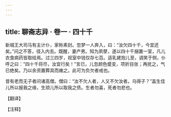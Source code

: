 ```yaml
---
---
---
```

title: 聊斋志异 · 卷一 · 四十千
---

新城王大司马有主计仆，家称素封。忽梦一人奔入，曰：“汝欠四十千，今宜还矣。”问之不答，径入内去。既醒，妻产男。知为夙孽，遂以四十千捆置一室，凡儿衣食病药皆取给焉。过三四岁，视室中钱仅存七百。适乳姥抱儿至，调笑于侧，仆呼之曰：“四十千将尽，汝宜行矣！”言已，儿忽颜色蹙变，项折目张；再抚之，气已绝矣。乃以余资置葬具而瘗之。此可为负欠者戒也。

昔有老而无子者问诸高僧。僧曰：“汝不欠人者，人又不欠汝者。乌得子？”盖生佳儿所以报我之缘，生顽儿所以取我之债。生者勿喜，死者勿悲也。

【翻译】

【注释】

